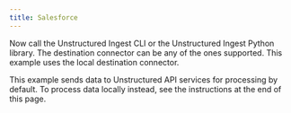 ```yaml
---
title: Salesforce
---
```



<NewDocument />


<SharedContentSalesforce/>

Now call the Unstructured Ingest CLI or the Unstructured Ingest Python library. The destination connector can be any of the ones supported. This example uses the local destination connector.

This example sends data to Unstructured API services for processing by default. To process data locally instead, see the instructions at the end of this page.


<CodeGroup>
  <SalesforceSh />
  <SalesforcePyV2 />
  <SalesforcePyV1 />
</CodeGroup>


<SharedPartitionByAPIOSS/>
